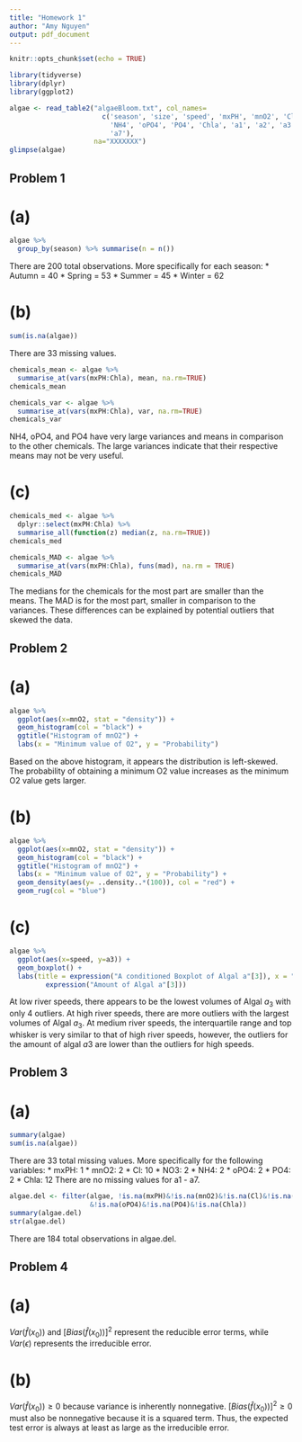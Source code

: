 ```yaml
---
title: "Homework 1"
author: "Amy Nguyen"
output: pdf_document
---
```


```r
knitr::opts_chunk$set(echo = TRUE)
```

```r
library(tidyverse)
library(dplyr)
library(ggplot2)

algae <- read_table2("algaeBloom.txt", col_names=
                       c('season', 'size', 'speed', 'mxPH', 'mnO2', 'Cl', 'NO3',
                         'NH4', 'oPO4', 'PO4', 'Chla', 'a1', 'a2', 'a3', 'a4', 'a5', 'a6',
                         'a7'), 
                     na="XXXXXXX")
glimpse(algae)
```

## Problem 1
# (a)
```r
algae %>% 
  group_by(season) %>% summarise(n = n())
```
There are 200 total observations. More specifically for each season:
* Autumn = 40
* Spring = 53
* Summer = 45
* Winter = 62

# (b) 
```r
sum(is.na(algae))
```
There are 33 missing values.

```r
chemicals_mean <- algae %>%
  summarise_at(vars(mxPH:Chla), mean, na.rm=TRUE)
chemicals_mean
```

```r
chemicals_var <- algae %>%
  summarise_at(vars(mxPH:Chla), var, na.rm=TRUE)
chemicals_var
```
NH4, oPO4, and PO4 have very large variances and means in comparison to the other chemicals. The large variances indicate that their respective means may not be very useful.

# (c) 
```r
chemicals_med <- algae %>%
  dplyr::select(mxPH:Chla) %>%
  summarise_all(function(z) median(z, na.rm=TRUE))
chemicals_med
```
```r
chemicals_MAD <- algae %>%
  summarise_at(vars(mxPH:Chla), funs(mad), na.rm = TRUE)
chemicals_MAD
```
The medians for the chemicals for the most part are smaller than the means. The MAD is for the most part, smaller in comparison to the variances. These differences can be explained by potential outliers that skewed the data.   

## Problem 2
# (a)
```r
algae %>% 
  ggplot(aes(x=mnO2, stat = "density")) + 
  geom_histogram(col = "black") +
  ggtitle("Histogram of mnO2") +
  labs(x = "Minimum value of O2", y = "Probability")
```
Based on the above histogram, it appears the distribution is left-skewed. The probability of obtaining a minimum O2 value increases as the minimum O2 value gets larger.

# (b)
```r
algae %>% 
  ggplot(aes(x=mnO2, stat = "density")) + 
  geom_histogram(col = "black") +
  ggtitle("Histogram of mnO2") +
  labs(x = "Minimum value of O2", y = "Probability") + 
  geom_density(aes(y= ..density..*(100)), col = "red") + 
  geom_rug(col = "blue")
```
# (c) 

```r
algae %>% 
  ggplot(aes(x=speed, y=a3)) + 
  geom_boxplot() +
  labs(title = expression("A conditioned Boxplot of Algal a"[3]), x = "Speed", y =
         expression("Amount of Algal a"[3]))

```
At low river speeds, there appears to be the lowest volumes of Algal $a_3$ with only 4 outliers. At high river speeds, there are more outliers with the largest volumes of Algal $a_3$. At medium river speeds, the interquartile range and top whisker is very similar to that of high river speeds, however, the outliers for the amount of algal $a3$ are lower than the outliers for high speeds.

## Problem 3
# (a)
```r
summary(algae)
sum(is.na(algae))
```
There are 33 total missing values. More specifically for the following variables:
* mxPH: 1
* mnO2: 2
* Cl: 10
* NO3: 2
* NH4: 2
* oPO4: 2
* PO4: 2
* Chla: 12
There are no missing values for a1 - a7.

```r
algae.del <- filter(algae, !is.na(mxPH)&!is.na(mnO2)&!is.na(Cl)&!is.na(NO3)&!is.na(NH4)
                    &!is.na(oPO4)&!is.na(PO4)&!is.na(Chla))
summary(algae.del)
str(algae.del)
```
There are 184 total observations in algae.del.

## Problem 4
# (a) 
$Var(\hat{f}(x_0))$ and $[Bias(\hat{f}(x_0))]^2$ represent the reducible error terms, while $Var(\epsilon)$ represents the irreducible error.

# (b)
$Var(\hat{f}(x_0)) \geq 0$ because variance is inherently nonnegative.
$[Bias(\hat{f}(x_0))]^2 \geq 0$ must also be nonnegative because it is a squared term. 
Thus, the expected test error is always at least as large as the irreducible error.






